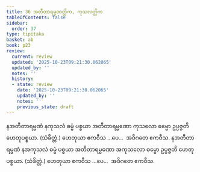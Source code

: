 ```yaml
---
title: 36 အတီတာရမ္မဏတ္တိက, ကုသလတ္တိက
tableOfContents: false
sidebar:
  order: 37
type: tipitaka
basket: ab
book: p23
review:
  current: review
  updated: '2025-10-23T09:21:30.062065'
  updated_by: ''
  notes: ''
  history:
  - state: review
    date: '2025-10-23T09:21:30.062065'
    updated_by: ''
    notes: ''
    previous_state: draft
---
```



<ReviewStatus review={frontmatter.review} showDetails={true} />

<HypothesisAnnotation frontmatter={frontmatter} />

<DynamicBreadcrumb />

<Division number="45" book="p23" e="ch" v="40" p="416">

<Paragraph number="144" book="p23">
နအတီတာရမ္မဏံ နကုသလံ ဓမ္မံ ပစ္စယာ အတီတာရမ္မဏော ကုသလော ဓမ္မော ဥပ္ပဇ္ဇတိ ဟေတုပစ္စယာ. (သံခိတ္တံ.) ဟေတုယာ ဧကဝီသ …ပေ…  အဝိဂတေ ဧကဝီသ.
</Paragraph>

<Paragraph number="145" book="p23">
နအတီတာရမ္မဏံ နအကုသလံ ဓမ္မံ ပစ္စယာ အတီတာရမ္မဏော အကုသလော ဓမ္မော ဥပ္ပဇ္ဇတိ ဟေတုပစ္စယာ. (သံခိတ္တံ.) ဟေတုယာ ဧကဝီသ …ပေ…  အဝိဂတေ ဧကဝီသ.
</Paragraph>
</Division>